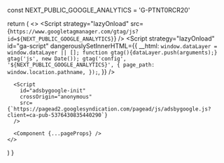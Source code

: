 
  const NEXT_PUBLIC_GOOGLE_ANALYTICS = 'G-PTNT0RCR20'

  return (
    <>
      <Script
        strategy="lazyOnload"
        src={`https://www.googletagmanager.com/gtag/js?id=${NEXT_PUBLIC_GOOGLE_ANALYTICS}`}
      />
      <Script
        strategy="lazyOnload"
        id="ga-script"
        dangerouslySetInnerHTML={{
          __html: `
          window.dataLayer = window.dataLayer || [];
          function gtag(){dataLayer.push(arguments);}
          gtag('js', new Date());
          gtag('config', '${NEXT_PUBLIC_GOOGLE_ANALYTICS}', {
            page_path: window.location.pathname,
          });
        `,
        }}
      />

      <Script
        id="adsbygoogle-init"
        crossOrigin="anonymous"
        src={`https://pagead2.googlesyndication.com/pagead/js/adsbygoogle.js?client=ca-pub-5376430835440290`}
      />

      <Component {...pageProps} />
    </>
  )
}

